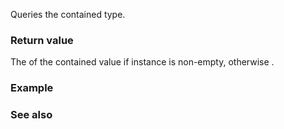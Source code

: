 {{cpp/utility/any/title|type}}
{{cpp/utility/any/navbar}}
{{ddcl|since=c++17|
const std::type_info&amp; type() const noexcept;
}}

Queries the contained type.

===Return value===
The {{lc|typeid}} of the contained value if instance is non-empty, otherwise {{c|typeid(void)}}.

===Example===
{{example
|The example demonstrates {{tt|std::any}} visitor idiom with ability to register new visitors at compile- and run-time.
|code=
#include &lt;any&gt;
#include &lt;functional&gt;
#include &lt;iomanip&gt;
#include &lt;iostream&gt;
#include &lt;type_traits&gt;
#include &lt;typeindex&gt;
#include &lt;typeinfo&gt;
#include &lt;unordered_map&gt;
#include &lt;vector&gt;
 
template&lt;class T, class F&gt;
inline std::pair&lt;const std::type_index, std::function&lt;void(const std::any&amp;)&gt;&gt;
    to_any_visitor(const F&amp; f)
{
    return
    {
        std::type_index(typeid(T)),
        [g = f](std::any const&amp; a)
        {
            if constexpr (std::is_void_v&lt;T&gt;)
                g();
            else
                g(std::any_cast&lt;T const&amp;&gt;(a));
        }
    };
}

static std::unordered_map&lt;std::type_index, std::function&lt;void(const std::any&amp;)&gt;&gt;
    any_visitor
{
    to_any_visitor&lt;void&gt;([] { std::cout &lt;&lt; "{}"; }),
    to_any_visitor&lt;int&gt;([](int x) { std::cout &lt;&lt; x; }),
    to_any_visitor&lt;unsigned&gt;([](unsigned x) { std::cout &lt;&lt; x; }),
    to_any_visitor&lt;float&gt;([](float x) { std::cout &lt;&lt; x; }),
    to_any_visitor&lt;double&gt;([](double x) { std::cout &lt;&lt; x; }),
    to_any_visitor&lt;char const*&gt;([](char const* s)
        { std::cout &lt;&lt; std::quoted(s); }),
    // ... add more handlers for your types ...
};

inline void process(const std::any&amp; a)
{
    if (const auto it = any_visitor.find(std::type_index(a.type()));
        it != any_visitor.cend())
        it-&gt;second(a);
    else
        std::cout &lt;&lt; "Unregistered type " &lt;&lt; std::quoted(a.type().name());
}

template&lt;class T, class F&gt;
inline void register_any_visitor(const F&amp; f)
{
    std::cout &lt;&lt; "Register visitor for type "
              &lt;&lt; std::quoted(typeid(T).name()) &lt;&lt; '\n';
    any_visitor.insert(to_any_visitor&lt;T&gt;(f));
}
 
int main()
{
    std::vector&lt;std::any&gt; va{&lt;!----&gt;{}, 42, 123u, 3.14159f, 2.71828, "C++17"};
 
    for (int n{}; const std::any&amp; a : va)
    {
        std::cout &lt;&lt; (n++ ? ", " : "[");
        process(a);
    }
    std::cout &lt;&lt; "]\n";

    process(std::any(0xFULL)); //&lt; Unregistered type "y" (unsigned long long)
    std::cout &lt;&lt; '\n';

    register_any_visitor&lt;unsigned long long&gt;([](auto x)
    {
        std::cout &lt;&lt; std::hex &lt;&lt; std::showbase &lt;&lt; x; 
    });

    process(std::any(0xFULL)); //&lt; OK: 0xf
    std::cout &lt;&lt; '\n';
}
|p=true&lt;!--type_info::name() is implementation defined--&gt;
|output=
[{}, 42, 123, 3.14159, 2.71828, "C++17"]
Unregistered type "y"
Register visitor for type "y"
0xf
}}

===See also===
{{dsc begin}}
{{dsc inc|cpp/types/dsc type_index}}
{{dsc end}}

{{langlinks|es|ja|ru|zh}}